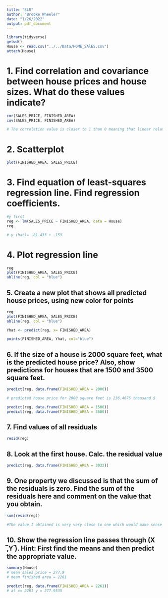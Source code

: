 ```yaml
---
title: "SLR"
author: "Brooke Wheeler"
date: "1/26/2022"
output: pdf_document
---
```


```r
library(tidyverse)
getwd()
House <- read.csv("../../Data/HOME_SAlES.csv")
attach(House)
```
# 1. Find correlation and covariance between house prices and house sizes. What do these values indicate?
```r
cor(SALES_PRICE, FINISHED_AREA)
cov(SALES_PRICE, FINISHED_AREA)

# The correlation value is closer to 1 than 0 meaning that linear relationship between sales price and house size is strong. The covariance value is positive, showing that as sales price increases so does house size and as house size increases so does sales price. 
```

# 2. Scatterplot
```r
plot(FINISHED_AREA, SALES_PRICE)
```

# 3. Find equation of least-squares regression line. Find regression coefficients. 
```r
#y first
reg <- lm(SALES_PRICE ~ FINISHED_AREA, data = House)
reg

# y (hat)= -81.433 + .159
```
# 4. Plot regression line
```r
reg
plot(FINISHED_AREA, SALES_PRICE)
abline(reg, col = "blue")
```

## 5. Create a new plot that shows all predicted house prices, using new color for points
```r
reg
plot(FINISHED_AREA, SALES_PRICE)
abline(reg, col = "blue")

Yhat <- predict(reg, x= FINISHED_AREA)

points(FINISHED_AREA, Yhat, col="blue")
```

## 6. 	If the size of a house is 2000 square feet, what is the predicted house price?  Also, show predictions for houses that are 1500 and 3500 square feet.
```r
predict(reg, data.frame(FINISHED_AREA = 2000))

# predicted house price for 2000 square feet is 236.4675 thousand $

predict(reg, data.frame(FINISHED_AREA = 1500))
predict(reg, data.frame(FINISHED_AREA = 3500))
```

## 7. Find values of all residuals
```r
resid(reg)
```

## 8. Look at the first house. Calc. the residual value
```r
predict(reg, data.frame(FINISHED_AREA = 3032))

```

## 9. One property we discussed is that the sum of the residuals is zero.  Find the sum of the residuals here and comment on the value that you obtain.
```r
sum(resid(reg))

#The value I obtained is very very close to one which would make sense if the expected value is zero. 
```

## 10. 	Show the regression line passes through (X ̅,Y ̅).  Hint: First find the means and then predict the appropriate value.
```r
summary(House)
# mean sales price = 277.9
# mean finished area = 2261

predict(reg, data.frame(FINISHED_AREA = 2261))
# at x= 2261 y = 277.9535



```





